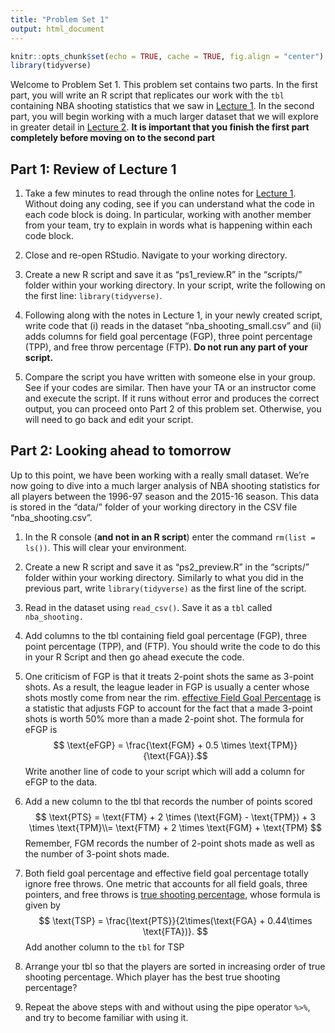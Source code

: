 ```yaml
---
title: "Problem Set 1"
output: html_document
---
```


```r
knitr::opts_chunk$set(echo = TRUE, cache = TRUE, fig.align = "center")
library(tidyverse)
```

Welcome to Problem Set 1.
This problem set contains two parts.
In the first part, you will write an R script that replicates our work with the `tbl` containing NBA shooting statistics that we saw in [Lecture 1](tc_lecture1.html).
In the second part, you will begin working with a much larger dataset that we will explore in greater detail in [Lecture 2](tc_lecture2.html).
**It is important that you finish the first part completely before moving on to the second part**

## Part 1: Review of Lecture 1

1. Take a few minutes to read through the online notes for [Lecture 1](tc_lecture1.html). Without doing any coding, see if you can understand what the code in each code block is doing. In particular, working with another member from your team, try to explain in words what is happening within each code block.

2. Close and re-open RStudio. Navigate to your working directory.

3. Create a new R script and save it as "ps1_review.R" in the "scripts/" folder within your working directory. In your script, write the following on the first line: `library(tidyverse)`.

4. Following along with the notes in Lecture 1, in your newly created script, write code that (i) reads in the dataset "nba_shooting_small.csv" and (ii) adds columns for field goal percentage (FGP), three point percentage (TPP), and free throw percentage (FTP). **Do not run any part of your script.**

5. Compare the script you have written with someone else in your group. See if your codes are similar. Then have your TA or an instructor come and execute the script. If it runs without error and produces the correct output, you can proceed onto Part 2 of this problem set. Otherwise, you will need to go back and edit your script.

## Part 2: Looking ahead to tomorrow

Up to this point, we have been working with a really small dataset.
We're now going to dive into a much larger analysis of NBA shooting statistics for all players between the 1996-97 season and the 2015-16 season.
This data is stored in the "data/" folder of your working directory in the CSV file "nba_shooting.csv".

1. In the R console (**and not in an R script**) enter the command `rm(list = ls())`. This will clear your environment.

2. Create a new R script and save it as "ps2_preview.R" in the "scripts/" folder within your working directory. Similarly to what you did in the previous part, write `library(tidyverse)` as the first line of the script.

3. Read in the dataset using `read_csv()`. Save it as a `tbl` called `nba_shooting.`

4. Add columns to the tbl containing field goal percentage (FGP), three point percentage (TPP), and (FTP). You should write the code to do this in your R Script and then go ahead execute the code.

5. One criticism of FGP is that it treats 2-point shots the same as 3-point shots.
As a result, the league leader in FGP is usually a center whose shots mostly come from near the rim.
[effective Field Goal Percentage](https://en.wikipedia.org/wiki/Effective_field_goal_percentage) is a statistic that adjusts FGP to account for the fact that a made 3-point shots is worth 50% more than a made 2-point shot. 
The formula for eFGP is
$$ \text{eFGP} = \frac{\text{FGM} + 0.5 \times \text{TPM}}{\text{FGA}}.$$
Write another line of code to your script which will add a column for eFGP to the data.

6. Add a new column to the tbl that records the number of points scored
$$
\text{PTS} = \text{FTM} + 2 \times (\text{FGM} - \text{TPM}) + 3 \times \text{TPM}\\= \text{FTM} + 2 \times \text{FGM} + \text{TPM}
$$
Remember, FGM records the number of 2-point shots made as well as the number of 3-point shots made.

7. Both field goal percentage and effective field goal percentage totally ignore free throws.
One metric that accounts for all field goals, three pointers, and free throws is [true shooting percentage](https://en.wikipedia.org/wiki/True_shooting_percentage), whose formula is given by
$$
\text{TSP} = \frac{\text{PTS}}{2\times(\text{FGA} + 0.44\times \text{FTA})}.
$$
Add another column to the `tbl` for TSP

8. Arrange your tbl so that the players are sorted in increasing order of true shooting percentage. Which player has the best true shooting percentage?

9. Repeat the above steps with and without using the pipe operator `%>%`, and try to become familiar with using it.

